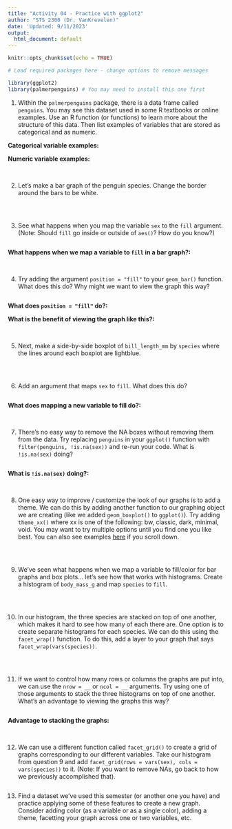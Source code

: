 ```yaml
---
title: "Activity 04 - Practice with ggplot2"
author: "STS 2300 (Dr. VanKrevelen)"
date: 'Updated: 9/11/2023'
output:
  html_document: default
---
```


```r
knitr::opts_chunk$set(echo = TRUE)
```

```r
# Load required packages here - change options to remove messages

library(ggplot2)
library(palmerpenguins) # You may need to install this one first
```

1. Within the `palmerpenguins` package, there is a data frame called `penguins`. You may see this dataset used in some R textbooks or online examples. Use an R function (or functions) to learn more about the structure of this data. Then list examples of variables that are stored as categorical and as numeric.

**Categorical variable examples:**

**Numeric variable examples:**

<br>


2. Let's make a bar graph of the penguin species. Change the border around the bars to be white.

```r

```

<br>


3. See what happens when you map the variable `sex` to the `fill` argument. (Note: Should `fill` go inside or outside of `aes()`? How do you know?)

```r

```

**What happens when we map a variable to `fill` in a bar graph?:**

<br>


4. Try adding the argument `position = "fill"` to your `geom_bar()` function. What does this do? Why might we want to view the graph this way?

```r

```

**What does `position = "fill"` do?:**

**What is the benefit of viewing the graph like this?:**

<br>


5. Next, make a side-by-side boxplot of `bill_length_mm` by `species` where the lines around each boxplot are lightblue.

```r

```

<br>


6. Add an argument that maps `sex` to `fill`. What does this do?

```r

```

**What does mapping a new variable to fill do?:**

<br>


7. There's no easy way to remove the NA boxes without removing them from the data. Try replacing `penguins` in your `ggplot()` function with `filter(penguins, !is.na(sex))` and re-run your code. What is `!is.na(sex)` doing?

```r

```

**What is `!is.na(sex)` doing?:**

<br>


8. One easy way to improve / customize the look of our graphs is to add a theme. We can do this by adding another function to our graphing object we are creating (like we added `geom_boxplot()` to `ggplot()`). Try adding `theme_xx()` where xx is one of the following: bw, classic, dark, minimal, void. You may want to try multiple options until you find one you like best. You can also see examples [here](https://ggplot2.tidyverse.org/reference/ggtheme.html) if you scroll down.

```r

```

<br>


9. We've seen what happens when we map a variable to fill/color for bar graphs and box plots... let's see how that works with histograms. Create a histogram of `body_mass_g` and map `species` to `fill`.

```r

```

<br>


10. In our histogram, the three species are stacked on top of one another, which makes it hard to see how many of each there are. One option is to create separate histograms for each species. We can do this using the `facet_wrap()` function. To do this, add a layer to your graph that says `facet_wrap(vars(species))`.

```r

```

<br>


11. If we want to control how many rows or columns the graphs are put into, we can use the `nrow = __` or `ncol = __` arguments. Try using one of those arguments to stack the three histograms on top of one another. What's an advantage to viewing the graphs this way?

```r

```

**Advantage to stacking the graphs:**

<br>


12. We can use a different function called `facet_grid()` to create a grid of graphs corresponding to our different variables. Take our histogram from question 9 and add `facet_grid(rows = vars(sex), cols = vars(species))` to it. (Note: If you want to remove NAs, go back to how we previously accomplished that).

```r

```


13. Find a dataset we've used this semester (or another one you have) and practice applying some of these features to create a new graph. Consider adding color (as a variable or as a single color), adding a theme, facetting your graph across one or two variables, etc.

```r

```

